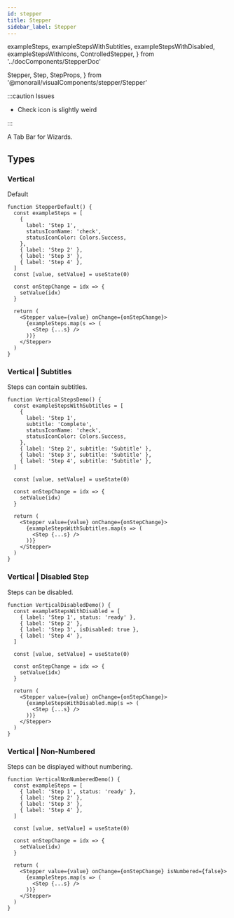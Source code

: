 ```yaml
---
id: stepper
title: Stepper
sidebar_label: Stepper
---
```



  exampleSteps,
  exampleStepsWithSubtitles,
  exampleStepsWithDisabled,
  exampleStepsWithIcons,
  ControlledStepper,
} from '../docComponents/StepperDoc'

  Stepper,
  Step,
  StepProps,
} from '@monorail/visualComponents/stepper/Stepper'

:::caution Issues

- Check icon is slightly weird

:::

A Tab Bar for Wizards.

<ShowCase>
  <ControlledStepper steps={exampleSteps} isNumbered={true} />
</ShowCase>

## Types

### Vertical

Default

```tsx live
function StepperDefault() {
  const exampleSteps = [
    {
      label: 'Step 1',
      statusIconName: 'check',
      statusIconColor: Colors.Success,
    },
    { label: 'Step 2' },
    { label: 'Step 3' },
    { label: 'Step 4' },
  ]
  const [value, setValue] = useState(0)

  const onStepChange = idx => {
    setValue(idx)
  }

  return (
    <Stepper value={value} onChange={onStepChange}>
      {exampleSteps.map(s => (
        <Step {...s} />
      ))}
    </Stepper>
  )
}
```

### Vertical | Subtitles

Steps can contain subtitles.

```tsx live
function VerticalStepsDemo() {
  const exampleStepsWithSubtitles = [
    {
      label: 'Step 1',
      subtitle: 'Complete',
      statusIconName: 'check',
      statusIconColor: Colors.Success,
    },
    { label: 'Step 2', subtitle: 'Subtitle' },
    { label: 'Step 3', subtitle: 'Subtitle' },
    { label: 'Step 4', subtitle: 'Subtitle' },
  ]

  const [value, setValue] = useState(0)

  const onStepChange = idx => {
    setValue(idx)
  }

  return (
    <Stepper value={value} onChange={onStepChange}>
      {exampleStepsWithSubtitles.map(s => (
        <Step {...s} />
      ))}
    </Stepper>
  )
}
```

### Vertical | Disabled Step

Steps can be disabled.

```tsx live
function VerticalDisabledDemo() {
  const exampleStepsWithDisabled = [
    { label: 'Step 1', status: 'ready' },
    { label: 'Step 2' },
    { label: 'Step 3', isDisabled: true },
    { label: 'Step 4' },
  ]

  const [value, setValue] = useState(0)

  const onStepChange = idx => {
    setValue(idx)
  }

  return (
    <Stepper value={value} onChange={onStepChange}>
      {exampleStepsWithDisabled.map(s => (
        <Step {...s} />
      ))}
    </Stepper>
  )
}
```

### Vertical | Non-Numbered

Steps can be displayed without numbering.

```tsx live
function VerticalNonNumberedDemo() {
  const exampleSteps = [
    { label: 'Step 1', status: 'ready' },
    { label: 'Step 2' },
    { label: 'Step 3' },
    { label: 'Step 4' },
  ]

  const [value, setValue] = useState(0)

  const onStepChange = idx => {
    setValue(idx)
  }

  return (
    <Stepper value={value} onChange={onStepChange} isNumbered={false}>
      {exampleSteps.map(s => (
        <Step {...s} />
      ))}
    </Stepper>
  )
}
```
